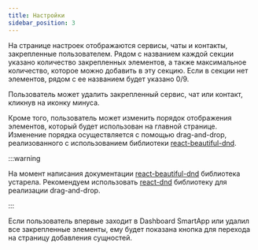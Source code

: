 ```yaml
---
title: Настройки
sidebar_position: 3
---
```



На странице настроек отображаются сервисы, чаты и контакты, закрепленные пользователем. Рядом с названием каждой секции указано количество закрепленных элементов, а также максимальное количество, которое можно добавить в эту секцию. Если в секции нет элементов, рядом с ее названием будет указано 0/9.

<div className={styles.centered}>
  <ThemedImage className={styles.image} alt="settings" sources={{ light: useBaseUrl('/settings.png'), dark: useBaseUrl('/settings-dark.png') }} />
</div>

Пользователь может удалить закрепленный сервис, чат или контакт, кликнув на иконку минуса.

Кроме того, пользователь может изменить порядок отображения элементов, который будет использован на главной странице. Изменение порядка осуществляется с помощью drag-and-drop, реализованного с использованием библиотеки [react-beautiful-dnd](https://www.npmjs.com/package/react-beautiful-dnd).

<div className={styles.centered}>
  <ThemedImage alt="settings" sources={{ light: useBaseUrl('/drag-and-drop.gif'), dark: useBaseUrl('/drag-and-drop-dark.gif') }} />
</div>

:::warning

На момент написания документации [react-beautiful-dnd](https://www.npmjs.com/package/react-beautiful-dnd) библиотека устарела. Рекомендуем использовать [react-dnd](https://react-dnd.github.io/react-dnd/about) библиотеку для реализации drag-and-drop.

:::

Если пользователь впервые заходит в Dashboard SmartApp или удалил все закрепленные элементы, ему будет показана кнопка для перехода на страницу добавления сущностей.

<div className={styles.centered}>
  <ThemedImage
    className={styles.plug}
    alt="empty-settings"
    sources={{ light: useBaseUrl('/empty-settings.png'), dark: useBaseUrl('/empty-settings-dark.png') }}
  />
</div>
